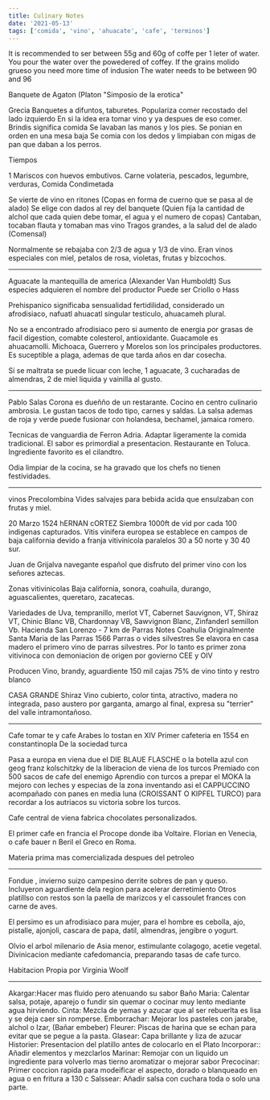 ```yaml
---
title: Culinary Notes
date: '2021-05-13'
tags: ['comida', 'vino', 'ahuacate', 'cafe', 'terminos']
---
```


It is recommended to ser between 55g and 60g of coffe per 1 leter of water.
You pour the water over the powedered of coffey.
If the grains molido grueso you need more time of indusion
The water needs to be between 90 and 96

Banquete de Agaton (Platon "Simposio de la erotica"

Grecia 
Banquetes a difuntos, taburetes.
Populariza comer recostado del lado izquierdo
En si la idea era tomar vino y ya despues de eso comer.
Brindis significa comida
Se lavaban las manos y los pies.
Se ponian en orden en una mesa baja
Se comia con los dedos y limpiaban con migas de pan que daban a los perros.

Tiempos

1 Mariscos con huevos embutivos.
Carne volateria, pescados, legumbre, verduras, 
Comida Condimetada

Se vierte de vino en ritones (Copas en forma de cuerno que se pasa al de alado)
Se elige con dados al rey del banquete (Quien fija la cantidad de alchol que cada quien debe tomar, el agua y el numero de copas)
Cantaban, tocaban flauta y tomaban mas vino
Tragos grandes, a la salud del de alado (Comensal)

Normalmente se rebajaba con 2/3 de agua y 1/3 de vino.
Eran vinos especiales con miel, petalos de rosa, violetas, frutas y bizcochos.

***

Aguacate la mantequilla de america (Alexander Van Humboldt)
Sus especies adquieren el nombre del productor
Puede ser Criollo o Hass

Prehispanico significaba sensualidad fertidilidad, considerado un afrodisiaco, nafuatl ahuacatl singular testiculo, ahuacameh plural.

No se a encontrado afrodisiaco pero si aumento de energia por grasas de facil digestion, comabte colesterol, antioxidante.
Guacamole es ahuacamolli.
Michoaca, Guerrero y Morelos son los principales productores.
Es suceptible a plaga, ademas de que tarda años en dar cosecha.

Si se maltrata se puede licuar con leche, 1 aguacate, 3 cucharadas de almendras, 2 de miel liquida y vainilla al gusto.

***

Pablo Salas Corona es dueñño de un restarante.
Cocino en centro culinario ambrosia.
Le gustan tacos de todo tipo, carnes y saldas.
La salsa ademas de roja y verde puede fusionar con holandesa, bechamel, jamaica romero.

Tecnicas de vanguardia de Ferron Adria.
Adaptar ligeramente la comida tradicional.
El sabor es primordial a presentacion.
Restaurante en Toluca.
Ingrediente favorito es el cilandtro.

Odia limpiar de la cocina, se ha gravado que los chefs no tienen festividades.

*** 

vinos
Precolombina 
Vides salvajes para bebida acida que ensulzaban con frutas y miel.

20 Marzo 1524 hERNAN cORTEZ Siembra 1000ft de vid por cada 100 indigenas capturados.
Vitis vinifera europea se establece en campos de baja california devido a franja vitivinicola paralelos 30 a 50 norte y 30 40 sur.

Juan de Grijalva navegante español que disfruto del primer vino con los señores aztecas.

Zonas vitivinicolas
Baja california, sonora, coahuila, durango, aguascalientes, queretaro, zacatecas.

Variedades de Uva, tempranillo, merlot VT, Cabernet Sauvignon, VT, Shiraz VT, Chinic Blanc VB, Chardonnay VB, Sawvignon Blanc, Zinfanderl semillon Vb.
Hacienda San Lorenzo - 7 km de Parras Notes
Coahulia Originalmente Santa Maria de las Parras 1566
Parras o vides silvestres 
Se elavora en casa madero el primero vino de parras silvestres.
Por lo tanto es primer zona vitivinoca con demoniacion de origen por govierno CEE y OIV

Producen Vino, brandy, aguardiente 
150 mil cajas 75% de vino tinto y restro blanco

CASA GRANDE Shiraz
Vino cubierto, color tinta, atractivo, madera no integrada, paso austero por garganta, amargo al final, expresa su "terrier" del valle intramontañoso.

***

Cafe tomar te y cafe
Arabes lo tostan en XIV
Primer cafeteria en 1554 en constantinopla
De la sociedad turca

Pasa a europa en viena due el DIE BLAUE FLASCHE o la botella azul con geog franz kolschitzky de la liberacion de viena de los turcos
Premiado con 500 sacos de cafe del enemigo
Aprendio con turcos a prepar el MOKA la mejoro con leches y especias de la zona inventando asi el CAPPUCCINO acompañado con panes en media luna (CROISSANT O KIPFEL TURCO)
para recordar a los autriacos su victoria sobre los turcos.

Cafe central de viena fabrica chocolates personalizados.

El primer cafe en francia el Procope donde iba Voltaire.
Florian en Venecia, o cafe bauer n Beril el Greco en Roma.

Materia prima mas comercializada despues del petroleo

***

Fondue , invierno suizo campesino derrite sobres de pan y queso.
Incluyeron aguardiente dela region para acelerar derretimiento
Otros platillso con restos son la paella de marizcos y el cassoulet frances con carne de aves.

El persimo es un afrodisiaco para mujer, para el hombre es cebolla, ajo, pistalle, ajonjoli, cascara de papa, datil, almendras, jengibre o yogurt.

Olvio el arbol milenario de Asia menor, estimulante colagogo, acetie vegetal.
Divinicacion mediante cafedomancia, preparando tasas de cafe turco.

Habitacion Propia por Virginia Woolf

***

Akargar:Hacer mas fluido pero atenuando su sabor
Baño Maria: Calentar salsa, potaje, aparejo o fundir sin quemar o cocinar muy lento mediante agua hirviendo.
Cinta: Mezcla de yemas y azucar que al ser rebuerlta es lisa y se deja caer sin romperse.
Emborrachar: Mejorar los pasteles con jarabe, alchol o Izar, (Bañar embeber)
Fleurer: Piscas de harina que se echan para evitar que se pegue a la pasta.
Glasear: Capa brillante y liza de azucar
Historier: Presentacion del platillo antes de colocarlo en el Plato
Incorporar:: Añadir elementos y mezclarlos
Marinar: Remojar con un liquido un ingrediente para volverlo mas tierno aromatizar o mejorar sabor
Precocinar: Primer coccion rapida para modeificar el aspecto, dorado o blanqueado en agua o en fritura a 130 c
Salssear: Añadir salsa con cuchara toda o solo una parte.





